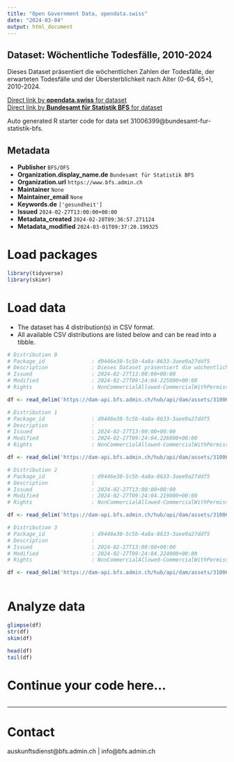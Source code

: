 ```yaml
---
title: "Open Government Data, opendata.swiss"
date: "2024-03-04"
output: html_document
---
```


## Dataset: Wöchentliche Todesfälle, 2010-2024

Dieses Dataset präsentiert die wöchentlichen Zahlen der Todesfälle, der erwarteten Todesfälle und der Übersterblichkeit nach Alter (0-64, 65+), 2010-2024.

[Direct link by **opendata.swiss** for dataset](https://opendata.swiss/de/dataset/wochentliche-todesfalle-2010-2024)<br>
[Direct link by **Bundesamt für Statistik BFS** for dataset](https://www.bfs.admin.ch/asset/de/ts-d-14.03.04.03-wr)

Auto generated R starter code for data set 31006399@bundesamt-fur-statistik-bfs.

## Metadata

- **Publisher** `BFS/OFS`
- **Organization.display_name.de** `Bundesamt für Statistik BFS`
- **Organization.url** `https://www.bfs.admin.ch`
- **Maintainer** `None`
- **Maintainer_email** `None`
- **Keywords.de** `['gesundheit']`
- **Issued** `2024-02-27T13:00:00+00:00`
- **Metadata_created** `2024-02-28T09:36:57.271124`
- **Metadata_modified** `2024-03-01T09:37:20.199325`


# Load packages

```r

library(tidyverse)
library(skimr)

```

# Load data

-   The dataset has 4 distribution(s) in CSV format.
-   All available CSV distributions are listed below and can be read into a tibble.

```r

# Distribution 0
# Package_id               : d9446e38-5c5b-4a8a-8633-3aee9a27ddf5
# Description              : Dieses Dataset präsentiert die wöchentlichen Zahlen der Todesfälle, der erwarteten Todesfälle und der Übersterblichkeit nach Alter (0-64, 65+), 2010-2024.
# Issued                   : 2024-02-27T13:00:00+00:00
# Modified                 : 2024-02-27T09:24:04.225000+00:00
# Rights                   : NonCommercialAllowed-CommercialWithPermission-ReferenceRequired

df <- read_delim('https://dam-api.bfs.admin.ch/hub/api/dam/assets/31006423/master')

# Distribution 1
# Package_id               : d9446e38-5c5b-4a8a-8633-3aee9a27ddf5
# Description              : 
# Issued                   : 2024-02-27T13:00:00+00:00
# Modified                 : 2024-02-27T09:24:04.226000+00:00
# Rights                   : NonCommercialAllowed-CommercialWithPermission-ReferenceRequired

df <- read_delim('https://dam-api.bfs.admin.ch/hub/api/dam/assets/31006418/master')

# Distribution 2
# Package_id               : d9446e38-5c5b-4a8a-8633-3aee9a27ddf5
# Description              : 
# Issued                   : 2024-02-27T13:00:00+00:00
# Modified                 : 2024-02-27T09:24:04.219000+00:00
# Rights                   : NonCommercialAllowed-CommercialWithPermission-ReferenceRequired

df <- read_delim('https://dam-api.bfs.admin.ch/hub/api/dam/assets/31006428/master')

# Distribution 3
# Package_id               : d9446e38-5c5b-4a8a-8633-3aee9a27ddf5
# Description              : 
# Issued                   : 2024-02-27T13:00:00+00:00
# Modified                 : 2024-02-27T09:24:04.224000+00:00
# Rights                   : NonCommercialAllowed-CommercialWithPermission-ReferenceRequired

df <- read_delim('https://dam-api.bfs.admin.ch/hub/api/dam/assets/31006411/master')



```

# Analyze data

```r

glimpse(df)
str(df)
skim(df)

head(df)
tail(df)

```

# Continue your code here...

```r

```

------------------------------------------------------------------------

# Contact

auskunftsdienst@bfs.admin.ch | info@bfs.admin.ch
